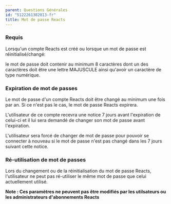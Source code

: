```yaml
---
parent: Questions Générales
id: "5122261382813-fr"
title: Mot de passe Reacts
---
```

### Requis

Lorsqu'un compte Reacts est créé ou lorsque un mot de passe est réinitialisé/changé:

le mot de passe doit contenir au minimum 8 caractères dont un des caractères doit être une lettre MAJUSCULE ainsi qu'avoir un caractère de type numérique.

### Expiration de mot de passes

Le mot de passe d'un compte Reacts doit être changé au minimum une fois par an. Si ce n'est pas le cas, le mot de passe Reacts expirera.

L'utilisateur de ce compte recevra une notice 7 jours avant l'expiration de celui-ci et il lui sera demandé de changer son mot de passe avant l'expiration.

L'utilisateur sera forcé de changer de mot de passe pour pouvoir se connecter à nouveau si le mot de passe n'est pas changé dans les 7 jours suivant cette notice.

### Ré-utilisation de mot de passes

Lors du changement ou de la réinitialisation du mot de passe Reacts, l'utilisateur ne peut pas ré-utiliser le même mot de passe que celui actuellement utilisé.

**Note : Ces paramètres ne peuvent pas être modifiés par les utilsateurs ou les administrateurs d'abonnements Reacts**
